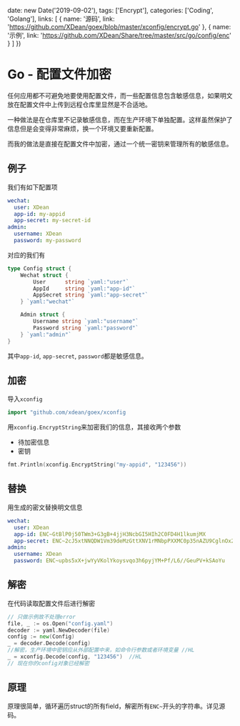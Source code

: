 
  date: new Date('2019-09-02'),
  tags: ['Encrypt'],
  categories: ['Coding', 'Golang'],
  links: [
    {
      name: '源码',
      link: 'https://github.com/XDean/goex/blob/master/xconfig/encrypt.go'
    },
    {
      name: '示例',
      link: 'https://github.com/XDean/Share/tree/master/src/go/config/enc'
    }
  ]
})


# Go - 配置文件加密

任何应用都不可避免地要使用配置文件，而一些配置信息包含敏感信息，如果明文放在配置文件中上传到远程仓库里显然是不合适地。

一种做法是在仓库里不记录敏感信息，而在生产环境下单独配置。这样虽然保护了信息但是会变得非常麻烦，换一个环境又要重新配置。

而我的做法是直接在配置文件中加密，通过一个统一密钥来管理所有的敏感信息。

## 例子

我们有如下配置项

```yaml
wechat:
  user: XDean
  app-id: my-appid
  app-secret: my-secret-id
admin:
  username: XDean
  password: my-password
```

对应的我们有

```go
type Config struct {
	Wechat struct {
		User      string `yaml:"user"`
		AppId     string `yaml:"app-id"`
		AppSecret string `yaml:"app-secret"`
	} `yaml:"wechat"`

	Admin struct {
		Username string `yaml:"username"`
		Password string `yaml:"password"`
	} `yaml:"admin"`
}
```

其中`app-id`, `app-secret`, `password`都是敏感信息。

## 加密

导入`xconfig`

```go
import "github.com/xdean/goex/xconfig
```

用`xconfig.EncryptString`来加密我们的信息，其接收两个参数

- 待加密信息
- 密钥

```go
fmt.Println(xconfig.EncryptString("my-appid", "123456"))
```

## 替换

用生成的密文替换明文信息

```yaml
wechat:
  user: XDean
  app-id: ENC~GtBlP0j50TWm3+G3gB+4jjH3NcbGI5HIh2C0FD4H1lkumjMX
  app-secret: ENC~2cJ5xtNNQDW1Vm39deMzGttXNV1rMNbpPXXMC0p35nAZU9CglnOx2w==
admin:
  username: XDean
  password: ENC~upbs5xX+jwYyVKolYkoysvqo3h6pyjYM+Pf/L6//GeuPV+kSAoYu  
```

## 解密

在代码读取配置文件后进行解密

```go
// 只做示例故不处理error
file, _ := os.Open("config.yaml")
decoder := yaml.NewDecoder(file)
config := new(Config)
_ = decoder.Decode(config)
//解密，生产环境中密钥应从外部配置中来，如命令行参数或者环境变量 //HL
_ = xconfig.Decode(config, "123456")  //HL
// 现在你的config对象已经解密
```

## 原理

原理很简单，循环遍历struct的所有field，解密所有`ENC~`开头的字符串。详见源码。